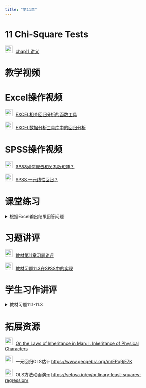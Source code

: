 ```yaml
---
title: "第11章"
---
```


# 11 Chi-Square Tests

<img src="img/teacher.png" alt="讲义" style="width: 24px; height: 24px;margin-right: 10px">[chap11
        讲义](https://lizongzhang.github.io/business_stat/chap11.html)

# 教学视频

# Excel操作视频

<img src="img/video.png" alt="讲义" style="width: 24px; height: 24px;margin-right: 10px"/>[EXCEL相关回归分析的函数工具](https://www.bilibili.com/video/BV15v411b7B9/)

<img src="img/video.png" alt="讲义" style="width: 24px; height: 24px;margin-right: 10px"/>[EXCEL数据分析工具库中的回归分析](https://www.bilibili.com/video/BV13v411b7EU/)

# SPSS操作视频

<img src="img/video.png" alt="讲义" style="width: 24px; height: 24px;margin-right: 10px"/>[SPSS如何报告相关系数矩阵？](https://www.bilibili.com/video/BV1Pw411878L)

<img src="img/video.png" alt="讲义" style="width: 24px; height: 24px;margin-right: 10px"/>[SPSS 一元线性回归？](https://www.bilibili.com/video/BV1QK41137Sf)

# 课堂练习

<details>

<summary>根据Excel输出结果回答问题</summary>

ABC企业100名员工的月工作时长(单位：小时)和月薪数据(单位：元)的数据如下图，请根据Excel输出结果回答问题。

![](img/11exatclass.png){.lightbox}

1.  月工作时长和月薪之间的相关系数是多少？

2.  写出估计的回归方程。

3.  解释估计的回归方程中解释变量的系数的含义。

4.  回归方程的判定系数是多少？写出判定系数的计算表达式，解释其含义。

5.  某员工的月工作时长为200小时，预测其月薪是多少？

</details>


# 习题讲评

<img src="img/video.png" alt="讲义" style="width: 24px; height: 24px;margin-right: 10px"/>[教材第11章习题讲评](https://www.bilibili.com/video/BV1Lu411W7wZ/)

<img src="img/video.png" alt="讲义" style="width: 24px; height: 24px;margin-right: 10px"/>[教材习题11.3在SPSS中的实现](https://www.bilibili.com/video/BV1iw411b7qS)

# 学生习作讲评

<details>

<summary>教材习题11.1-11.3</summary>

-   估计的回归方程的表达式.

-   斜率系数的含义：X变化1单位，Y的**平均变化**是beta1单位.

-   预测：将给定的X代入估计的回归方程，求出Y的估计值.

![](img/11exstu1.png){.lightbox}

![](img/11exstu2.png){.lightbox}

![](img/11exstu2.png){.lightbox}

</details>

# 拓展资源

<img src="img/link.png" style="width: 24px; height: 24px;margin-right: 10px"/>[On the Laws of Inheritance in Man: I. Inheritance of Physical Characters](http://www.medicine.mcgill.ca/epidemiology/hanley/c607/ch10/pearson_1902_sect_1_4.pdf){target="_blank"}

<img src="img/link.png" style="width: 24px; height: 24px;margin-right: 10px"/>一元回归OLS估计 [https://www.geogebra.org/m/EPqRjE7K](https://www.geogebra.org/m/EPqRjE7K){target="_blank"}

<img src="img/link.png" style="width: 24px; height: 24px;margin-right: 10px"/>OLS方法动画演示 [https://setosa.io/ev/ordinary-least-squares-regression/](https://setosa.io/ev/ordinary-least-squares-regression/){target="_blank"}
